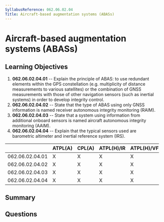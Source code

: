 ```yaml
---
SyllabusReference: 062.06.02.04
Title: Aircraft-based augmentation systems (ABASs)
---
```


# Aircraft-based augmentation systems (ABASs)

## Learning Objectives

1. **062.06.02.04.01** -- Explain the principle of ABAS: to use redundant elements
   within the GPS constellation (e.g. multiplicity of distance measurements to
   various satellites) or the combination of GNSS measurements with those of
   other navigation sensors (such as inertial systems) in order to develop
   integrity control.
2. **062.06.02.04.02** -- State that the type of ABAS using only GNSS information
   is named receiver autonomous integrity monitoring (RAIM).
3. **062.06.02.04.03** -- State that a system using information from additional
   onboard sensors is named aircraft autonomous integrity monitoring (AAIM).
4. **062.06.02.04.04** -- Explain that the typical sensors used are barometric
   altimeter and inertial reference system (IRS).

|                 | ATPL(A) | CPL(A) | ATPL(H)/IR | ATPL(H)/VFR | CPL(H) | IR  | CBIR(A) |
| --------------- | ------- | ------ | ---------- | ----------- | ------ | --- | ------- |
| 062.06.02.04.01 | X       | X      | X          | X           | X      | X   | X       |
| 062.06.02.04.02 | X       | X      | X          | X           | X      | X   | X       |
| 062.06.02.04.03 | X       | X      | X          | X           | X      | X   | X       |
| 062.06.02.04.04 | X       | X      | X          | X           | X      | X   | X       |

## Summary

## Questions
